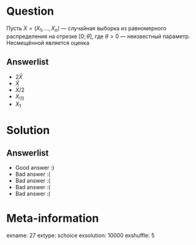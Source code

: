 Question
========
Пусть $X = (X_1, \, \ldots, \, X_n)$ — случайная выборка из равномерного распределения на отрезке $[0; \, \theta]$, где $\theta > 0$ — неизвестный параметр. Несмещённой является оценка


Answerlist
----------
*  $2 \bar{X}$
*  $\bar{X}$
*  $\bar{X} / 2$
*  $X_{(1)}$
*  $X_{1}$

Solution
========

Answerlist
----------
*  Good answer :)
*  Bad answer :(
*  Bad answer :(
*  Bad answer :(
*  Bad answer :(

Meta-information
================
exname: 27
extype: schoice
exsolution: 10000
exshuffle: 5
